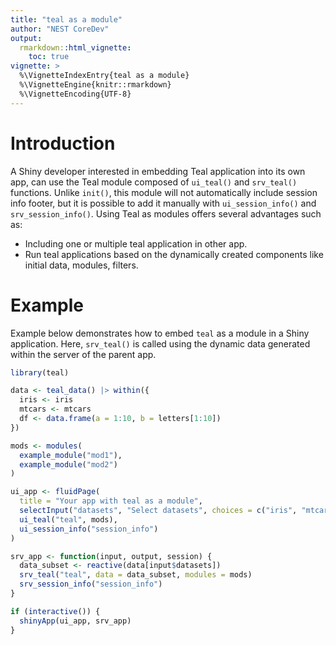 ```yaml
---
title: "teal as a module"
author: "NEST CoreDev"
output: 
  rmarkdown::html_vignette:
    toc: true
vignette: >
  %\VignetteIndexEntry{teal as a module}
  %\VignetteEngine{knitr::rmarkdown}
  %\VignetteEncoding{UTF-8}
---
```


# Introduction

A Shiny developer interested in embedding Teal application into its own app, can use the Teal module composed of `ui_teal()` and `srv_teal()` functions. 
Unlike `init()`, this module will not automatically include session info footer, but it is possible to add it manually with `ui_session_info()` and `srv_session_info()`.
Using Teal as modules offers several advantages such as:

- Including one or multiple teal application in other app.
- Run teal applications based on the dynamically created components like initial data, modules, filters.

# Example

Example below demonstrates how to embed `teal` as a module in a Shiny application. 
Here, `srv_teal()` is called using the dynamic data generated within the server of the parent app.

```r
library(teal)

data <- teal_data() |> within({
  iris <- iris
  mtcars <- mtcars
  df <- data.frame(a = 1:10, b = letters[1:10])
})

mods <- modules(
  example_module("mod1"),
  example_module("mod2")
)

ui_app <- fluidPage(
  title = "Your app with teal as a module",
  selectInput("datasets", "Select datasets", choices = c("iris", "mtcars", "df"), selected = "iris", multiple = TRUE),
  ui_teal("teal", mods),
  ui_session_info("session_info")
)

srv_app <- function(input, output, session) {
  data_subset <- reactive(data[input$datasets])
  srv_teal("teal", data = data_subset, modules = mods)
  srv_session_info("session_info")
}

if (interactive()) {
  shinyApp(ui_app, srv_app)
}
```
